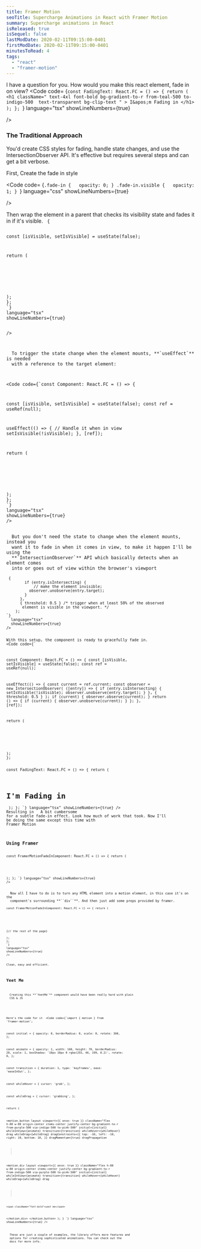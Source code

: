 ```yaml
---
title: Framer Motion
seoTitle: Supercharge Animations in React with Framer Motion
summary: Supercharge animations in React
isReleased: true
isSequel: false
lastModDate: 2020-02-11T09:15:00-0401
firstModDate: 2020-02-11T09:15:00-0401
minutesToRead: 4
tags:
  - "react"
  - "framer-motion"
---
```


<C>I have a question for you. How would you make this react element, fade in on view?</C>
<Code
  code=
{`const FadingText: React.FC = () => {
  return (
    <h1
      className=" text-4xl font-bold
     bg-gradient-to-r from-teal-500 to-indigo-500 
     text-transparent bg-clip-text "
    >
      I&apos;m Fading in
    </h1>
  );
};
`}
language="tsx"
showLineNumbers={true}

/>

<H3>The Traditional Approach</H3>
<C>
  You'd create CSS styles for fading, handle state changes, and use the
  <L href="#IntersectionObserver">IntersectionObserver</L> API. It's effective
  but requires several steps and can get a bit verbose.
</C>

<C>First, Create the fade in style</C>

<Code
  code=
{`.fade-in {
  opacity: 0;
}
.fade-in.visible {
  opacity: 1;
}
`}
language="css"
showLineNumbers={true}

/>

<C>
  Then wrap the element in a parent that checks its visibility state and fades it in if it's visible.
</C>
<Code
  code=
{`const Component: React.FC = () => {

const [isVisible, setIsVisible] = useState(false);

return (

<div className="flex items-center justify-center py-2">
<div
className={\`transition-opacity fade-in \${isVisible ? 'visible' : ''}\`} >
<FadingText />
</div>
</div>
);
};
`}
language="tsx"
showLineNumbers={true}

/>

<C>
  To trigger the state change when the element mounts, **`useEffect`** is needed
  with a reference to the target element:
</C>

<Code
  code={`const Component: React.FC = () => {

const [isVisible, setIsVisible] = useState(false);
const ref = useRef<HTMLDivElement>(null);

useEffect(() => {
// Handle it when in view
setIsVisible(!isVisible);
}, [ref]);

return (

<div className="flex items-center justify-center py-2">
<div
ref={ref}
className={\`transition-opacity fade-in \${isVisible ? 'visible' : ''}\`} >
<FadingText />
</div>
</div>
);
};
`}
language="tsx"
showLineNumbers={true}
/>

<C>
  But you don't need the state to change when the element mounts, instead you
  want it to fade in when it comes in view, to make it happen I'll be using the
  **`IntersectionObserver`** API which basically detects when an element comes
  into or goes out of view within the browser's viewport
</C>
<Code
  id="IntersectionObserver"
  code={`const observer = new IntersectionObserver(
      ([entry]) => {
        if (entry.isIntersecting) {
            // make the element invisible;
          observer.unobserve(entry.target);
        }
      },
      { threshold: 0.5 } /* trigger when at least 50% of the observed
       element is visible in the viewport. */
    );
`}
  language="tsx"
  showLineNumbers={true}
/>

<C>With this setup, the component is ready to gracefully fade in.</C>
<Code
  code={`

const Component: React.FC = () => {
const [isVisible, setIsVisible] = useState(false);
const ref = useRef<HTMLDivElement>(null);

useEffect(() => {
const current = ref.current;
const observer = new IntersectionObserver(
([entry]) => {
if (entry.isIntersecting) {
setIsVisible(!isVisible);
observer.unobserve(entry.target);
}
},
{ threshold: 0.5 }
);
if (current) {
observer.observe(current);
}
return () => {
if (current) {
observer.unobserve(current);
}
};
}, [ref]);

return (

<div className="flex items-center justify-center py-2">
<div
ref={ref}
className={\`transition-opacity fade-in \${isVisible ? 'visible' : ''}\`} >
<FadingText />
</div>
</div>
);
};

const FadingText: React.FC = () => {
  return (
    <h1 className=" text-4xl font-bold bg-gradient-to-r from-teal-500 to-indigo-500 text-transparent bg-clip-text ">
      I&apos;m Fading in
    </h1>
  );
};
`}
  language="tsx"
  showLineNumbers={true}
/>
<C>Resulting in</C>
<FramerMotionFadeInComponent />
<C>
  A bit cumbersome for a subtle fade-in effect. Look how much of work that took.
   Now I'll be doing the same except this time with
  <L href="https://www.framer.com/motion/">Framer Motion</L>
</C>
<H3>Using Framer</H3>
<Code
  code={`

const FramerMotionFadeInComponent: React.FC = () => {
return (

<div className="flex items-center justify-center py-2">
  <FadingText />
</div>
); }; `} language="tsx" showLineNumbers={true}
/>

<C>
  Now all I have to do is to turn any HTML element into a motion element, in this case it's on the
  component's surrounding **``div``**. And then just add some props provided by framer.
</C>
<Code
  code={`

const FramerMotionFadeInComponent: React.FC = () => {
return (

<div className="flex justify-center items-center py-2">
<motion.div
viewport={{ once: true }} // only run once per load
whileInView={{
          opacity: 1,
        }}
initial={{
          opacity: 0,
        }}
transition={{
          duration: 1,
          ease: 'easeInOut',
        }} >
<FadingText />
</motion.div>
{// the rest of the page}
</div>
);
};
`}
language="tsx"
showLineNumbers={true}
/>

<C>Clean, easy and efficient.</C>
<S3 />
<H2>Yeet Me</H2>
<C>
  Creating this **`YeetMe`** component would have been really hard with plain
  CSS & JS
</C>

<YeetMe />

<C>Here's the code for it </C>
<Code
  code={`import { motion } from 'framer-motion';

  const initial = {
    opacity: 0,
    borderRadius: 0,
    scale: 0,
    rotate: 360,
  };

const animate = {
opacity: 1,
width: 160,
height: 70,
borderRadius: 20,
scale: 1,
boxShadow: '10px 10px 0 rgba(255, 46, 199, 0.2)',
rotate: 0,
};

const transition = {
duration: 1,
type: 'keyframes',
ease: 'easeInOut',
};

const whileHover = {
cursor: 'grab',
};

const whileDrag = {
cursor: 'grabbing',
};

return (

<motion.button
  layout
  viewport={{ once: true }}
  className="flex h-80 w-80 origin-center items-center justify-center bg-gradient-to-r from-purple-500 via-indigo-500 to-pink-500"
  initial={initial}
  whileInView={animate}
  transition={transition}
  whileHover={whileHover}
  drag
  whileDrag={whileDrag}
  dragConstraints={{
    top: -10,
    left: -10,
    right: 10,
    bottom: 10,
  }}
  dragMomentum={true}
  dragPropagation
>
  <motion.div
    layout
    viewport={{ once: true }}
    className="flex h-80 w-80 origin-center items-center justify-center bg-gradient-to-r from-indigo-500 via-purple-500 to-pink-500"
    initial={initial}
    whileInView={animate}
    transition={transition}
    whileHover={whileHover}
    whileDrag={whileDrag}
    drag
  >
    <span className="font-bold">yeet me</span>
  </motion.div>
</motion.button>
); } `} language="tsx" showLineNumbers={true}
/>

<C>
  These are just a couple of examples, the library offers more features and
  options for creating sophisticated animations. You can check out the
  <L href="https://www.framer.com/motion/introduction/">docs</L> for more info.
</C>
